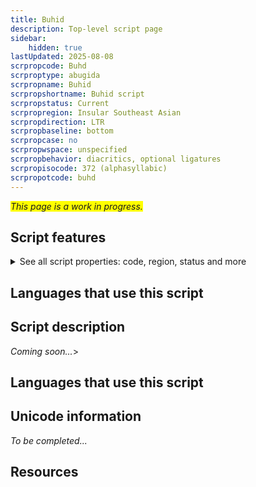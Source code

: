 ```yaml
---
title: Buhid
description: Top-level script page
sidebar:
    hidden: true
lastUpdated: 2025-08-08
scrpropcode: Buhd
scrproptype: abugida
scrpropname: Buhid
scrpropshortname: Buhid script
scrpropstatus: Current
scrpropregion: Insular Southeast Asian
scrpropdirection: LTR
scrpropbaseline: bottom
scrpropcase: no
scrpropwspace: unspecified
scrpropbehavior: diacritics, optional ligatures
scrpropisocode: 372 (alphasyllabic)
scrpropotcode: buhd
---
```


<span style='background-color:yellow'>_This page is a work in progress._</span>


## Script features

<details>
<summary> See all script properties: code, region, status and more</summary>
<ScriptInfo />
</details>

## Languages that use this script

<WsList script='Buhd' wsMax='5' />

## Script description

_Coming soon..._>

## Languages that use this script

<WsList script='Buhd' wsMax='5' />

## Unicode information

_To be completed..._

## Resources

<ScriptResources detailSummary='seemore' />

